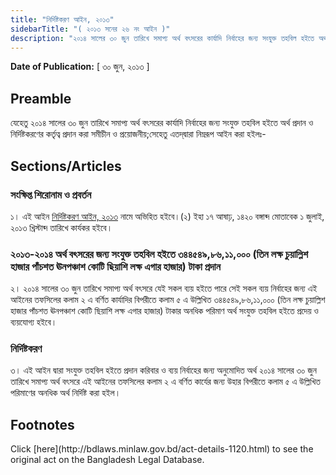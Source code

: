 ```yaml
---
title: "নির্দিষ্টকরণ আইন, ২০১৩"
sidebarTitle: "( ২০১৩ সনের ২৬ নং আইন )"
description: "২০১৪ সালের ৩০ জুন তারিখে সমাপ্য অর্থ বৎসরের কার্যাদি নির্বাহের জন্য সংযুক্ত তহবিল হইতে অর্থ প্রদান ও নির্দিষ্টকরণের কর্তৃত্ব প্রদানের জন্য প্রণীত আইন"
---
```


**Date of Publication:** [ ৩০ জুন, ২০১৩ ]

## Preamble

যেহেতু ২০১৪ সালের ৩০ জুন তারিখে সমাপ্য অর্থ বৎসরের কার্যাদি নির্বাহের জন্য সংযুক্ত তহবিল হইতে অর্থ প্রদান ও নির্দিষ্টকরণের কর্তৃত্ব প্রদান করা সমীচীন ও প্রয়োজনীয়;সেহেতু এতদ্‌দ্বারা নিম্নরূপ আইন করা হইলঃ-

## Sections/Articles

### সংক্ষিপ্ত শিরোনাম ও প্রবর্তন

১। এই আইন [নির্দিষ্টকরণ আইন, ২০১৩](/laws/volume-43/act-1120 "নির্দিষ্টকরণ আইন, ২০১৩") নামে অভিহিত হইবে।(২) ইহা ১৭ আষাঢ়, ১৪২০ বঙ্গাব্দ মোতাবেক ১ জুলাই, ২০১৩ খ্রিস্টাব্দ তারিখে কার্যকর হইবে।

### ২০১৩-২০১৪ অর্থ বৎসরের জন্য সংযুক্ত তহবিল হইতে ৩৪৪৫৪৯,৮৬,১১,০০০ (তিন লক্ষ চুয়াল্লিশ হাজার পাঁচশত ঊনপঞ্চাশ কোটি ছিয়াশি লক্ষ এগার হাজার) টাকা প্রদান

২। ২০১৪ সালের ৩০ জুন তারিখে সমাপ্য অর্থ বৎসরে যেই সকল ব্যয় হইতে পারে সেই সকল ব্যয় নির্বাহের জন্য এই আইনের তফসিলের কলাম ২ এ বর্ণিত কার্যাদির বিপরীতে কলাম ৫ এ উল্লিখিত ৩৪৪৫৪৯,৮৬,১১,০০০ (তিন লক্ষ চুয়াল্লিশ হাজার পাঁচশত ঊনপঞ্চাশ কোটি ছিয়াশি লক্ষ এগার হাজার) টাকার অনধিক পরিমাণ অর্থ সংযুক্ত তহবিল হইতে প্রদেয় ও ব্যয়যোগ্য হইবে।

### নির্দিষ্টকরণ

৩। এই আইন দ্বারা সংযুক্ত তহবিল হইতে প্রদান করিবার ও ব্যয় নির্বাহের জন্য অনুমোদিত অর্থ ২০১৪ সালের ৩০ জুন তারিখে সমাপ্য অর্থ বৎসরে এই আইনের তফসিলের কলাম ২ এ বর্ণিত কার্যের জন্য উহার বিপরীতে কলাম ৫ এ উল্লিখিত পরিমাণের অনধিক অর্থ নির্দিষ্ট করা হইল।

## Footnotes

<Note>
  Click [here](http://bdlaws.minlaw.gov.bd/act-details-1120.html) to see the original act on the Bangladesh Legal Database.
</Note>
